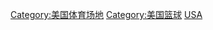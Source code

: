 {{Commons category|Basketball venues in the United States}}

[[Category:美国体育场地|Category:美国体育场地]]
[[Category:美国篮球|Category:美国篮球]]
[[Category:各國籃球場|USA]]